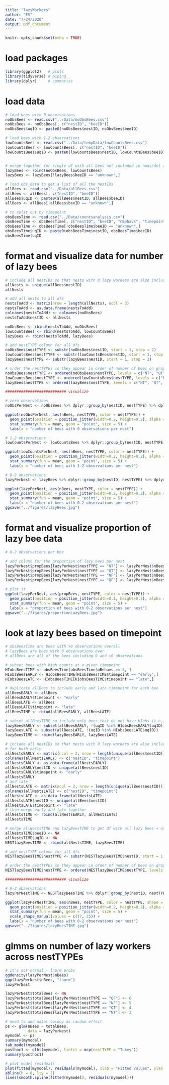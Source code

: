 ```yaml
---
title: "lazyWorkers"
author: "ES"
date: "7/24/2020"
output: pdf_document
---
```


```r
knitr::opts_chunk$set(echo = TRUE)
```

# load packages
```r
library(ggplot2)   # plots
library(tidyverse) # piping
library(dplyr)     # summarise
```

# load data
```r
# load bees with 0 observations
noObsBees <- read.csv("../Data/noObsBees.csv")
noObsBees <- noObsBees[, c("nestID", "beeID")]
noObsBees$uqID <- paste0(noObsBees$nestID, noObsBees$beeID)

# load bees with 1-2 observations
lowCountsBees <- read.csv("../Data/tempData/lowCountsBees.csv")
lowCountsBees <- lowCountsBees[, c("nestID", "beeID")]
lowCountsBees$uqID <- paste0(lowCountsBees$nestID, lowCountsBees$beeID)


# merge together for single df with all bees not included in nmds/dol analyses
lazyBees <- rbind(noObsBees, lowCountsBees)
lazyBees <- lazyBees[!lazyBees$beeID == "unknown",]

# load obs_data to get a list of all the nestIDs
allBees <- read.csv("../Data/allBees.csv")
allBees <- allBees[, c("nestID", "beeID")]
allBees$uqID <- paste0(allBees$nestID, allBees$beeID)
allBees <- allBees[!allBees$beeID == "unknown",]

# to split out by timepoint
obsBeesTime <- read.csv("../Data/countsanalysis.csv")
obsBeesTime <- obsBeesTime[, c("nestID", "beeID", "nBehavs", "timepoint")]
obsBeesTime <- obsBeesTime[!obsBeesTime$beeID == "unknown",]
obsBeesTime$uqID <- paste0(obsBeesTime$nestID, obsBeesTime$beeID)
obsBeesTime$uqID
```

# format and visualize data for number of lazy bees
```r
# include all nestIDs so that nests with 0 lazy workers are also included
allNests <- unique(allBees$nestID)
allNests

# add all nests to all dfs
nestsToAdd <- matrix(nrow = length(allNests), ncol = 3)
nestsToAdd <- as.data.frame(nestsToAdd)
colnames(nestsToAdd) <- colnames(noObsBees)
nestsToAdd$nestID <- allNests

noObsBees <- rbind(nestsToAdd, noObsBees)
lowCountsBees <- rbind(nestsToAdd, lowCountsBees)
lazyBees <- rbind(nestsToAdd, lazyBees)

# add nestTYPE column for all dfs
noObsBees$nestTYPE <- substr(noObsBees$nestID, start = 1, stop = 2)
lowCountsBees$nestTYPE <- substr(lowCountsBees$nestID, start = 1, stop = 2)
lazyBees$nestTYPE <- substr(lazyBees$nestID, start = 1, stop = 2)

# order the nestTYPEs so they appear in order of number of bees on graph
noObsBees$nestTYPE <- ordered(noObsBees$nestTYPE, levels = c("NT", "QT", "NF", "QF"))
lowCountsBees$nestTYPE <- ordered(lowCountsBees$nestTYPE, levels = c("NT", "QT", "NF", "QF"))
lazyBees$nestTYPE <- ordered(lazyBees$nestTYPE, levels = c("NT", "QT", "NF", "QF"))

########################### visualize

# zero observations
noObsPerNest <- noObsBees %>% dplyr::group_by(nestID, nestTYPE) %>% dplyr::summarise(nBees = dplyr::n() - 1) # subtract 1 b/c all nests have been added with 0 value

ggplot(noObsPerNest, aes(nBees, nestTYPE, color = nestTYPE)) +
  geom_point(position = position_jitter(width=0.2, height=0.2), alpha = 0.4) +
  stat_summary(fun = mean, geom = "point", size = 5) +
  labs(x = "number of bees with 0 observations per nest")

# 1-2 observations
lowCountsPerNest <- lowCountsBees %>% dplyr::group_by(nestID, nestTYPE) %>% dplyr::summarise(nBees = dplyr::n() - 1) # subtract 1 b/c all nests have been added with 0 value

ggplot(lowCountsPerNest, aes(nBees, nestTYPE, color = nestTYPE)) +
  geom_point(position = position_jitter(width=0.2, height=0.2), alpha = 0.4) +
  stat_summary(fun = mean, geom = "point", size = 5) +
  labs(x = "number of bees with 1-2 observations per nest")

# 0-2 observations
lazyPerNest <- lazyBees %>% dplyr::group_by(nestID, nestTYPE) %>% dplyr::summarise(nBees = dplyr::n() - 1) # subtract 1 b/c all nests have been added with 0 value

ggplot(lazyPerNest, aes(nBees, nestTYPE, color = nestTYPE)) +
  geom_point(position = position_jitter(width=0.2, height=0.2), alpha = 0.4) +
  stat_summary(fun = mean, geom = "point", size = 5) +
  labs(x = "number of bees with 0-2 observations per nest")
ggsave("../figures/lazyBees.jpg")
```

# format and visualize proportion of lazy bee data
```r
# 0-2 observations per bee

# add column for the proportion of lazy bees per nest
lazyPerNest$propBees[lazyPerNest$nestTYPE == "NT"] <- lazyPerNest$nBees[lazyPerNest$nestTYPE == "NT"] / 3
lazyPerNest$propBees[lazyPerNest$nestTYPE == "QT"] <- lazyPerNest$nBees[lazyPerNest$nestTYPE == "QT"] / 4
lazyPerNest$propBees[lazyPerNest$nestTYPE == "NF"] <- lazyPerNest$nBees[lazyPerNest$nestTYPE == "NF"] / 5
lazyPerNest$propBees[lazyPerNest$nestTYPE == "QF"] <- lazyPerNest$nBees[lazyPerNest$nestTYPE == "QF"] / 6

# plot it
ggplot(lazyPerNest, aes(propBees, nestTYPE, color = nestTYPE)) +
  geom_point(position = position_jitter(width=0.1, height=0.2), alpha = 0.4) +
  stat_summary(fun = mean, geom = "point", size = 5) +
  labs(x = "proportion of bees with 0-2 observations per nest")
ggsave("../figures/proportionLazyBees.jpg")
```

# look at lazy bees based on timepoint
```r
# obsBeesTime are bees with >0 observations overall
# lazyBees are bees with 0 observations ever
# allBees are all of the bees including 0 and >0 observations

# subset bees with high counts at a given timepoint
HIobsBeesTIME <- obsBeesTime[obsBeesTime$nBehavs >= 3, ]
HIobsBeesEARLY <- HIobsBeesTIME[HIobsBeesTIME$timepoint == "early",]
HIobsBeesLATE <- HIobsBeesTIME[HIobsBeesTIME$timepoint == "late",]

# duplicate allBees to include early and late timepoint for each bee
allBeesEARLY <- allBees
allBeesEARLY$timepoint <- "early"
allBeesLATE <- allBees
allBeesLATE$timepoint <- "late"
allBeesTIME <- rbind(allBeesEARLY, allBeesLATE)

# subset allBeesTIME so include only bees that do not have HIobs (i.e., lazy bees with <3 obs at a given timepoint)
lazyBeesEARLY <- subset(allBeesEARLY, !(uqID %in% HIobsBeesEARLY$uqID))
lazyBeesLATE <- subset(allBeesLATE, !(uqID %in% HIobsBeesLATE$uqID))
lazyBeesTIME <- rbind(lazyBeesEARLY, lazyBeesLATE)

# include all nestIDs so that nests with 0 lazy workers are also included
# for both early
allNestsEARLY <- matrix(ncol = 2, nrow = length(unique(allBees$nestID)))
colnames(allNestsEARLY) <- c("nestID", "timepoint")
allNestsEARLY <- as.data.frame(allNestsEARLY)
allNestsEARLY$nestID <- unique(allBees$nestID)
allNestsEARLY$timepoint <- "early"
allNestsEARLY
# and late
allNestsLATE <- matrix(ncol = 2, nrow = length(unique(allBees$nestID)))
colnames(allNestsLATE) <- c("nestID", "timepoint")
allNestsLATE <- as.data.frame(allNestsLATE)
allNestsLATE$nestID <- unique(allBees$nestID)
allNestsLATE$timepoint <- "late"
# then merge early and late together
allNestsTIME <- rbind(allNestsEARLY, allNestsLATE)
allNestsTIME

# merge allNestsTIME and lazyBeesTIME to get df with all lazy bees + one row per nest per timepoint to make sure all nest-timepoints are included 
allNestsTIME$beeID <- NA
allNestsTIME$uqID <- NA
NESTlazyBeesTIME <- rbind(allNestsTIME, lazyBeesTIME)

# add nestTYPE column for all dfs
NESTlazyBeesTIME$nestTYPE <- substr(NESTlazyBeesTIME$nestID, start = 1, stop = 2)

# order the nestTYPEs so they appear in order of number of bees on graph
NESTlazyBeesTIME$nestTYPE <- ordered(NESTlazyBeesTIME$nestTYPE, levels = c("NT", "QT", "NF", "QF"))

########################### visualize

# 0-2 observations
lazyPerNestTIME <- NESTlazyBeesTIME %>% dplyr::group_by(nestID, nestTYPE, timepoint) %>% dplyr::summarise(nBees = dplyr::n() - 1) # subtract 1 b/c all nests have been added with 0 value

ggplot(lazyPerNestTIME, aes(nBees, nestTYPE, color = nestTYPE, shape = timepoint)) +
  geom_point(position = position_jitter(width=0.2, height=0.2), alpha = 0.6) +
  stat_summary(fun = mean, geom = "point", size = 5) +
  scale_shape_manual(values = c(17, 25)) +
  labs(x = "number of bees with 0-2 observations per nest")
ggsave("../figures/lazyBeesTIME.jpg")
```

# glmms on number of lazy workers across nestTYPEs
```r
# it's not normal - lnorm probs
ggdensity(lazyPerNest$nBees)
qqp(lazyPerNest$nBees, "lnorm")
lazyPerNest

lazyPerNest$totalBees <- NA
lazyPerNest$totalBees[lazyPerNest$nestTYPE == "QF"] <- 6
lazyPerNest$totalBees[lazyPerNest$nestTYPE == "NF"] <- 5
lazyPerNest$totalBees[lazyPerNest$nestTYPE == "QT"] <- 4
lazyPerNest$totalBees[lazyPerNest$nestTYPE == "NT"] <- 3

# need to add natal colony as random effect
ps <- glm(nBees ~ totalBees, 
          data = lazyPerNest)
mymodel <- ps
summary(mymodel)
tab_model(mymodel)
posthoc1 <- glht(mymodel, linfct = mcp(nestTYPE = "Tukey"))
summary(posthoc1)

# plot model residuals
plot(fitted(mymodel), residuals(mymodel), xlab = "Fitted Values", ylab = "Residuals")
abline(h = 0, lty = 2)
lines(smooth.spline(fitted(mymodel), residuals(mymodel)))
```